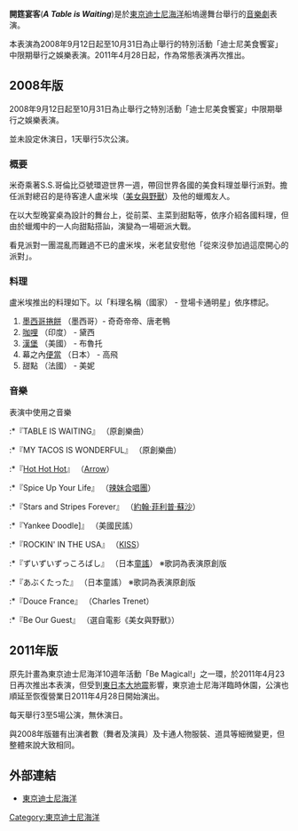 {{Link style|time=2015-12-12T06:12:11+00:00}}
'''開筳宴客'''('''''A Table is Waiting''''')是於[[東京迪士尼海洋|東京迪士尼海洋]]船塢邊舞台舉行的[[音樂劇|音樂劇]]表演。

本表演為2008年9月12日起至10月31日為止舉行的特別活動「迪士尼美食饗宴」中限期舉行之娛樂表演。2011年4月28日起，作為常態表演再次推出。

== 2008年版 ==
2008年9月12日起至10月31日為止舉行之特別活動「迪士尼美食饗宴」中限期舉行之娛樂表演。

並未設定休演日，1天舉行5次公演。

=== 概要 ===
米奇乘著S.S.哥倫比亞號環遊世界一週，帶回世界各國的美食料理並舉行派對。擔任派對總召的是待客達人盧米埃（[[美女與野獸_(1991年電影)|美女與野獸]]）及他的蠟燭友人。

在以大型晚宴桌為設計的舞台上，從前菜、主菜到甜點等，依序介紹各國料理，但由於蠟燭中的一人向甜點搭訕，演變為一場砸派大戰。

看見派對一團混亂而難過不已的盧米埃，米老鼠安慰他「從來沒參加過這麼開心的派對」。

=== 料理 ===
盧米埃推出的料理如下。以「料理名稱（國家） - 登場卡通明星」依序標記。 
#[[墨西哥捲餅|墨西哥捲餅]] （墨西哥）- 奇奇帝帝、唐老鴨
#[[咖哩|咖哩]] （印度） - 黛西
#[[漢堡|漢堡]] （美國） - 布魯托
#幕之內[[便當|便當]] （日本） - 高飛
#甜點 （法國） - 美妮

=== 音樂 ===
;表演中使用之音樂
:*『TABLE IS WAITING』 （原創樂曲）
:*『MY TACOS IS WONDERFUL』 （原創樂曲）
:*『[[:en:Hot_Hot_Hot_(Arrow_song)|Hot Hot Hot]]』 （[[:en:Arrow_(musician)|Arrow]]）
:*『Spice Up Your Life』 （[[辣妹合唱團|辣妹合唱團]]）
:*『Stars and Stripes Forever』 （[[約翰·菲利普·蘇沙|約翰·菲利普·蘇沙]]）
:*『Yankee Doodle]』 （美國民謠）
:*『ROCKIN' IN THE USA』 （[[Kiss合唱團|KISS]]）
:*『ずいずいずっころばし』 （日本[[童謠|童謠]]） ※歌詞為表演原創版
:*『あぶくたった』 （日本童謠） ※歌詞為表演原創版
:*『Douce France』 （Charles Trenet）
:*『Be Our Guest』 （選自電影《美女與野獸》）

== 2011年版 ==
原先計畫為東京迪士尼海洋10週年活動「Be Magical!」之一環，於2011年4月23日再次推出本表演，但受到[[東日本大地震|東日本大地震]]影響，東京迪士尼海洋臨時休園，公演也順延至恢復營業日2011年4月28日開始演出。

每天舉行3至5場公演，無休演日。

與2008年版雖有出演者數（舞者及演員）及卡通人物服裝、道具等細微變更，但整體來說大致相同。

== 外部連結 ==
* [https://web.archive.org/web/20110110210221/http://www.tokyodisneyresort.co.jp/cn/tds/ 東京迪士尼海洋]

{{東京迪士尼海洋}}

[[Category:東京迪士尼海洋|Category:東京迪士尼海洋]]